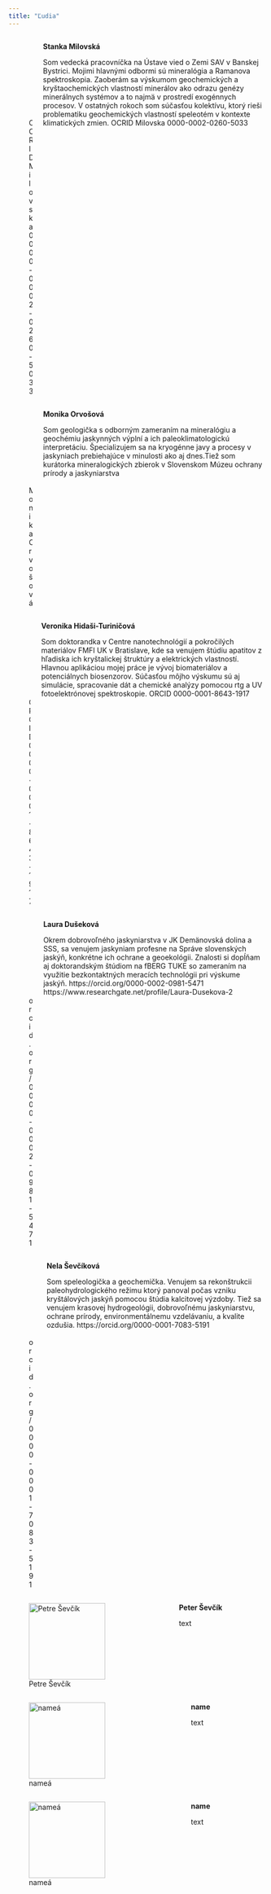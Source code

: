 ```yaml
---
title: "Ľudia"
---
```


::::: columns
::: column
![OCRID Milovska 0000-0002-0260-5033](images/stanka.jpg){width="150"}
:::

::: column
**Stanka Milovská**

Som vedecká pracovníčka na Ústave vied o Zemi SAV v Banskej Bystrici. Mojimi hlavnými odbormi sú mineralógia a Ramanova spektroskopia. Zaoberám sa výskumom geochemických a kryštaochemických vlastností minerálov ako odrazu genézy minerálnych systémov a to najmä v prostredí exogénnych procesov. V ostatných rokoch som súčasťou kolektívu, ktorý rieši problematiku geochemických vlastností speleotém v kontexte klimatických zmien.
OCRID Milovska 0000-0002-0260-5033

:::
:::::

::::: columns
::: column
![Monika Orvošová](images/monika.jpg){width="150"}
:::

::: column
**Monika Orvošová**

Som geologička s odborným zameraním na mineralógiu a geochémiu jaskynných výplní a ich paleoklimatologickú interpretáciu. Špecializujem sa na kryogénne javy a procesy v jaskyniach prebiehajúce v minulosti ako aj dnes.Tiež som kurátorka mineralogických zbierok v Slovenskom Múzeu ochrany prírody a jaskyniarstva

:::
:::::

::::: columns
::: column
![ORCID 0000-0001-8643-1917](images/veronika_exp.jpg){width="150"}
:::

::: column
**Veronika Hidaši-Turiničová**

Som doktorandka v Centre nanotechnológií a pokročilých materiálov FMFI UK v Bratislave, kde sa venujem štúdiu apatitov z hľadiska ich kryštalickej štruktúry a elektrických vlastností. Hlavnou aplikáciou mojej práce je vývoj biomateriálov a potenciálnych biosenzorov. Súčasťou môjho výskumu sú aj simulácie, spracovanie dát a chemické analýzy pomocou rtg a UV fotoelektrónovej spektroskopie. ORCID 0000-0001-8643-1917


:::
:::::

::::: columns
::: column
![orcid.org/0000-0002-0981-5471](images/laura_krystlaka.jpg){width="150"}
:::

::: column
**Laura Dušeková**

Okrem dobrovoľného jaskyniarstva v JK Demänovská dolina a SSS, sa venujem jaskyniam profesne na Správe slovenských jaskýň, konkrétne ich ochrane a geoekológii. Znalosti si dopĺňam aj doktorandským štúdiom na fBERG TUKE so zameraním na využitie bezkontaktných meracích technológii pri výskume jaskýň. 
https://orcid.org/0000-0002-0981-5471
https://www.researchgate.net/profile/Laura-Dusekova-2


:::
:::::

::::: columns
::: column
![orcid.org/0000-0001-7083-5191](images/nela.jpg){width="150"}
:::

::: column
**Nela Ševčíková**

Som speleologička a geochemička. Venujem sa rekonštrukcii paleohydrologického režimu ktorý panoval počas vzniku kryštálových jaskýň pomocou štúdia kalcitovej výzdoby. Tiež sa venujem krasovej hydrogeológii, dobrovoľnému jaskyniarstvu, ochrane prírody, environmentálnemu vzdelávaniu, a kvalite ozdušia. 
https://orcid.org/0000-0001-7083-5191


:::
:::::

::::: columns
::: column
![Petre Ševčík](images/sevo1.jpg){width="150"}
:::

::: column
**Peter Ševčík**

text

:::
:::::

::::: columns
::: column
![nameá](images/name.jpg){width="150"}
:::

::: column
**name**

text

:::
:::::

::::: columns
::: column
![nameá](images/name.jpg){width="150"}
:::

::: column
**name**

text

:::
:::::
